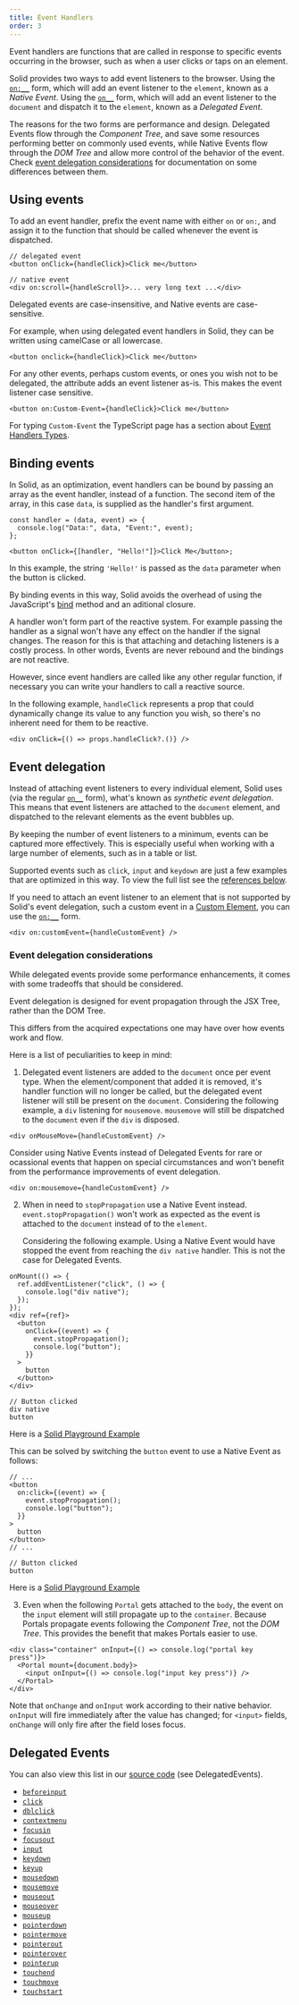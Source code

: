 ```yaml
---
title: Event Handlers
order: 3
---
```


Event handlers are functions that are called in response to specific events
occurring in the browser, such as when a user clicks or taps on an element.

Solid provides two ways to add event listeners to the browser. Using the
[`on:__`](/reference/jsx-attributes/on-and-oncapture) form, which will add an
event listener to the `element`, known as a _Native Event_. Using the
[`on__`](/reference/jsx-attributes/on_) form, which will add an event listener
to the `document` and dispatch it to the `element`, known as a _Delegated
Event_.

The reasons for the two forms are performance and design. Delegated Events flow
through the _Component Tree_, and save some resources performing better on
commonly used events, while Native Events flow through the _DOM Tree_ and allow
more control of the behavior of the event. Check
[event delegation considerations](#event-delegation-considerations) for
documentation on some differences between them.

## Using events

To add an event handler, prefix the event name with either `on` or `on:`, and
assign it to the function that should be called whenever the event is
dispatched.

```tsx
// delegated event
<button onClick={handleClick}>Click me</button>

// native event
<div on:scroll={handleScroll}>... very long text ...</div>
```

<Callout type="info" title="Case Sensitivity">
  Delegated events are case-insensitive, and Native events are case-sensitive.
</Callout>

For example, when using delegated event handlers in Solid, they can be written
using camelCase or all lowercase.

```tsx
<button onclick={handleClick}>Click me</button>
```

For any other events, perhaps custom events, or ones you wish not to be
delegated, the attribute adds an event listener as-is. This makes the event
listener case sensitive.

```tsx
<button on:Custom-Event={handleClick}>Click me</button>
```

For typing `Custom-Event` the TypeScript page has a section about [Event Handlers Types](/configuration/typescript#event-handling).

## Binding events

In Solid, as an optimization, event handlers can be bound by passing an array as
the event handler, instead of a function. The second item of the array, in this
case `data`, is supplied as the handler's first argument.

```tsx
const handler = (data, event) => {
  console.log("Data:", data, "Event:", event);
};

<button onClick={[handler, "Hello!"]}>Click Me</button>;
```

In this example, the string `'Hello!'` is passed as the `data` parameter when
the button is clicked.

By binding events in this way, Solid avoids the overhead of using the
JavaScript's
[bind](https://developer.mozilla.org/en-US/docs/Web/JavaScript/Reference/Global_objects/Function/bind)
method and an aditional closure.

<Callout type="tip" title="Dynamic Handlers">

A handler won't form part of the reactive system. For example passing the
handler as a signal won't have any effect on the handler if the signal changes.
The reason for this is that attaching and detaching listeners is a costly
process. In other words, Events are never rebound and the bindings are not
reactive.

However, since event handlers are called like any other regular function, if
necessary you can write your handlers to call a reactive source.

In the following example, `handleClick` represents a prop that could dynamically
change its value to any function you wish, so there's no inherent need for them
to be reactive.

```tsx
<div onClick={() => props.handleClick?.()} />
```

</Callout>

## Event delegation

Instead of attaching event listeners to every individual element, Solid uses
(via the regular [`on__`](/reference/jsx-attributes/on_) form), what's known as
_synthetic event delegation_. This means that event listeners are attached to
the `document` element, and dispatched to the relevant elements as the event
bubbles up.

By keeping the number of event listeners to a minimum, events can be captured
more effectively. This is especially useful when working with a large number of
elements, such as in a table or list.

Supported events such as `click`, `input` and `keydown` are just a few examples
that are optimized in this way. To view the full list see the
[references below](#delegated-events).

If you need to attach an event listener to an element that is not supported by
Solid's event delegation, such a custom event in a
[Custom Element](https://developer.mozilla.org/en-US/docs/Web/API/Web_components/Using_custom_elements),
you can use the [`on:__`](/reference/jsx-attributes/on-and-oncapture) form.

```tsx
<div on:customEvent={handleCustomEvent} />
```

### Event delegation considerations

While delegated events provide some performance enhancements, it comes with some
tradeoffs that should be considered.

 <Callout type="info" title="Design">

Event delegation is designed for event propagation through the JSX Tree,
rather than the DOM Tree.

</Callout>

This differs from the acquired expectations one may have over how events work
and flow.

Here is a list of peculiarities to keep in mind:

1.  Delegated event listeners are added to the `document` once per event type.
    When the element/component that added it is removed, it's handler function
    will no longer be called, but the delegated event listener will still be
    present on the `document`. Considering the following example, a `div`
    listening for `mousemove`. `mousemove` will still be dispatched to the
    `document` even if the `div` is disposed.

```tsx
<div onMouseMove={handleCustomEvent} />
```

<Callout type="tip" title="Ocassional Events">
Consider using Native Events instead of Delegated Events for rare or ocassional events that happen on special circumstances and won't benefit from the performance improvements of event delegation.

```tsx
<div on:mousemove={handleCustomEvent} />
```

</Callout>

2. When in need to `stopPropagation` use a Native Event instead.
   `event.stopPropagation()` won't work as expected as the event is attached to
   the `document` instead of to the `element`.

   Considering the following example. Using a Native Event would have stopped
   the event from reaching the `div native` handler. This is not the case for
   Delegated Events.

```tsx
onMount(() => {
  ref.addEventListener("click", () => {
    console.log("div native");
  });
});
<div ref={ref}>
  <button
    onClick={(event) => {
      event.stopPropagation();
      console.log("button");
    }}
  >
    button
  </button>
</div>
```

```shellsession
// Button clicked
div native
button
```

Here is a [Solid Playground Example](https://playground.solidjs.com/anonymous/c5346f84-01e4-4080-8ace-4443ffd0bb10)

This can be solved by switching the `button` event to use a Native Event as
follows:

```tsx ins="on:click"
// ...
<button
  on:click={(event) => {
    event.stopPropagation();
    console.log("button");
  }}
>
  button
</button>
// ...
```

```shellsession
// Button clicked
button
```

Here is a [Solid Playground Example](https://playground.solidjs.com/anonymous/9e2deddc-2e83-4ac2-8ee0-49c7c3a45d11)

3. Even when the following `Portal` gets attached to the `body`, the event on
   the `input` element will still propagate up to the `container`. Because
   Portals propagate events following the _Component Tree_, not the _DOM Tree_.
   This provides the benefit that makes Portals easier to use.

```tsx
<div class="container" onInput={() => console.log("portal key press")}>
  <Portal mount={document.body}>
    <input onInput={() => console.log("input key press")} />
  </Portal>
</div>
```

<Callout type="tip" title="onInput / onChange">

Note that `onChange` and `onInput` work according to their native behavior.
`onInput` will fire immediately after the value has changed; for `<input>`
fields, `onChange` will only fire after the field loses focus.

</Callout>

## Delegated Events

You can also view this list in our
[source code](https://github.com/ryansolid/dom-expressions/blob/main/packages/dom-expressions/src/constants.js)
(see DelegatedEvents).

- [`beforeinput`](https://developer.mozilla.org/en-US/docs/Web/API/Element/beforeinput_event)
- [`click`](https://developer.mozilla.org/en-US/docs/Web/API/HTMLElement/click)
- [`dblclick`](https://developer.mozilla.org/en-US/docs/Web/API/Element/dblclick_event)
- [`contextmenu`](https://developer.mozilla.org/en-US/docs/Web/API/Element/contextmenu_event)
- [`focusin`](https://developer.mozilla.org/en-US/docs/Web/API/Element/focusin_event)
- [`focusout`](https://developer.mozilla.org/en-US/docs/Web/API/Element/focusout_event)
- [`input`](https://developer.mozilla.org/en-US/docs/Web/API/Element/input_event)
- [`keydown`](https://developer.mozilla.org/en-US/docs/Web/API/Element/keydown_event)
- [`keyup`](https://developer.mozilla.org/en-US/docs/Web/API/Element/keyup_event)
- [`mousedown`](https://developer.mozilla.org/en-US/docs/Web/API/Element/mousedown_event)
- [`mousemove`](https://developer.mozilla.org/en-US/docs/Web/API/Element/mousemove_event)
- [`mouseout`](https://developer.mozilla.org/en-US/docs/Web/API/Element/mouseout_event)
- [`mouseover`](https://developer.mozilla.org/en-US/docs/Web/API/Element/mouseover_event)
- [`mouseup`](https://developer.mozilla.org/en-US/docs/Web/API/Element/mouseup_event)
- [`pointerdown`](https://developer.mozilla.org/en-US/docs/Web/API/Element/pointerdown_event)
- [`pointermove`](https://developer.mozilla.org/en-US/docs/Web/API/Element/pointermove_event)
- [`pointerout`](https://developer.mozilla.org/en-US/docs/Web/API/Element/pointerout_event)
- [`pointerover`](https://developer.mozilla.org/en-US/docs/Web/API/Element/pointerover_event)
- [`pointerup`](https://developer.mozilla.org/en-US/docs/Web/API/Element/pointerup_event)
- [`touchend`](https://developer.mozilla.org/en-US/docs/Web/API/Element/touchend_event)
- [`touchmove`](https://developer.mozilla.org/en-US/docs/Web/API/Element/touchmove_event)
- [`touchstart`](https://developer.mozilla.org/en-US/docs/Web/API/Element/touchstart_event)
